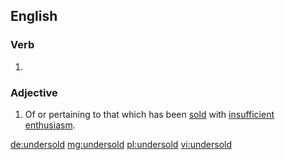 ==English==

===Verb===
{{head|en}}

# {{en-past of|undersell}}

===Adjective===
{{en-adj}}
# Of or pertaining to that which has been [[sold]] with [[insufficient]] [[enthusiasm]].

[[de:undersold]]
[[mg:undersold]]
[[pl:undersold]]
[[vi:undersold]]
